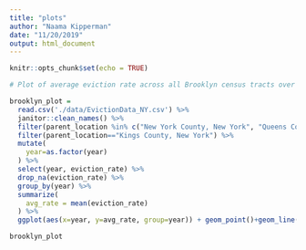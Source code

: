 ```yaml
---
title: "plots"
author: "Naama Kipperman"
date: "11/20/2019"
output: html_document
---
```


```r
knitr::opts_chunk$set(echo = TRUE)
```


```r
# Plot of average eviction rate across all Brooklyn census tracts over time

brooklyn_plot = 
  read.csv('./data/EvictionData_NY.csv') %>% 
  janitor::clean_names() %>% 
  filter(parent_location %in% c("New York County, New York", "Queens County, New York", "Kings County, New York", "Bronx County, New York", "Richmond County, New York")) %>% 
  filter(parent_location=="Kings County, New York") %>% 
  mutate(
    year=as.factor(year)
  ) %>% 
  select(year, eviction_rate) %>% 
  drop_na(eviction_rate) %>% 
  group_by(year) %>% 
  summarize(
    avg_rate = mean(eviction_rate)
  ) %>% 
  ggplot(aes(x=year, y=avg_rate, group=year)) + geom_point()+geom_line()

brooklyn_plot
```

